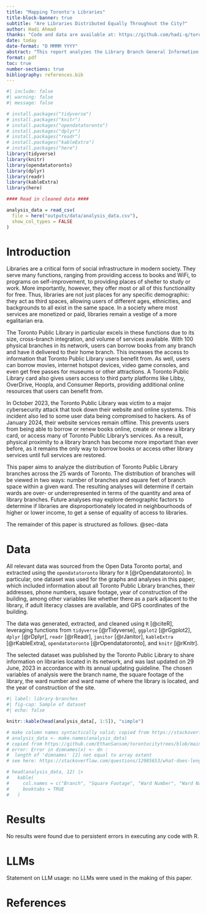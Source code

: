 ```yaml
---
title: "Mapping Toronto's Libraries"
title-block-banner: true
subtitle: "Are Libraries Distributed Equally Throughout the City?"
author: Hadi Ahmad
thanks: "Code and data are available at: https://github.com/hadi-q/toronto-public-libraries."
date: today
date-format: "D MMMM YYYY"
abstract: "This report analyzes the Library Branch General Information dataset, which is made available to the public from Open Data Toronto. It uses the library branches, square footage, and ward information to determine how well libraries are spread across the city. In summary, [TO DO]."
format: pdf
toc: true
number-sections: true
bibliography: references.bib
---
```


```r
#| include: false
#| warning: false
#| message: false

# install.packages("tidyverse")
# install.packages("knitr")
# install.packages("opendatatoronto")
# install.packages("dplyr")
# install.packages("readr")
# install.packages("kableExtra")
# install.packages("here")
library(tidyverse)
library(knitr)
library(opendatatoronto)
library(dplyr)
library(readr)
library(kableExtra)
library(here)

#### Read in cleaned data ####

analysis_data = read_csv(
  file = here("outputs/data/analysis_data.csv"),
  show_col_types = FALSE
)
```


# Introduction

Libraries are a critical form of social infrastructure in modern society. They serve many functions, ranging from providing access to books and WiFi, to programs on self-improvement, to providing places of shelter to study or work. More importantly, however, they offer most or all of this functionality for free. Thus, libraries are not just places for any specific demographic: they act as third spaces, allowing users of different ages, ethnicities, and backgrounds to all exist in the same space. In a society where most services are monetized or paid, libraries remain a vestige of a more egalitarian era. 

The Toronto Public Library in particular excels in these functions due to its size, cross-branch integration, and volume of services available. With 100 physical branches in its network, users can borrow books from any branch and have it delivered to their home branch. This increases the access to information that Toronto Public Library users benefit from. As well, users can borrow movies, internet hotspot devices, video game consoles, and even get free passes for museums or other attractions. A Toronto Public Library card also gives users access to third party platforms like Libby, OverDrive, Hoopla, and Consumer Reports, providing additional online resources that users can benefit from.

In October 2023, the Toronto Public Library was victim to a major cybersecurity attack that took down their website and online systems. This incident also led to some user data being compromised to hackers. As of January 2024, their website services remain offline. This prevents users from being able to borrow or renew books online, create or renew a library card, or access many of Toronto Public Library's services. As a result, physical proximity to a library branch has become more important than ever before, as it remains the only way to borrow books or access other library services until full services are restored.

This paper aims to analyze the distribution of Toronto Public Library branches across the 25 wards of Toronto. The distribution of branches will be viewed in two ways: number of branches and square feet of branch space within a given ward. The resulting analyses will determine if certain wards are over- or underrepresented in terms of the quantity and area of library branches. Future analyses may explore demographic factors to determine if libraries are disproportionately located in neighbourhoods of higher or lower income, to get a sense of equality of access to libraries.

The remainder of this paper is structured as follows. @sec-data 

# Data {#sec-data}

All relevant data was sourced from the Open Data Toronto portal, and extracted using the `opendatatoronto` library for `R` [@rOpendatatoronto]. In particular, one dataset was used for the graphs and analyses in this paper, which included information about all Toronto Public Library branches, their addresses, phone numbers, square footage, year of construction of the building, among other variables like whether there as a park adjacent to the library, if adult literacy classes are available, and GPS coordinates of the building.

The data was generated, extracted, and cleaned using `R` [@citeR], leveraging functions from `tidyverse` [@rTidyverse], `ggplot2` [@rGgplot2], `dplyr` [@rDplyr], `readr` [@rReadr], `janitor` [@rJanitor], `kableExtra` [@rKableExtra], `opendatatoronto` [@rOpendatatoronto], and `knitr` [@rKnitr].

The selected dataset was published by the Toronto Public Library to share information on libraries located in its network, and was last updated on 29 June, 2023 in accordance with its annual updating guideline. The chosen variables of analysis were the branch name, the square footage of the library,	the ward number and	ward name of where the library is located, and the year of construction of the site.

```r
#| label: library-branches
#| fig-cap: Sample of dataset
#| echo: false

knitr::kable(head(analysis_data[, 1:5]), "simple")

# make column names syntactically valid; copied from https://stackoverflow.com/questions/12985653/what-does-length-of-dimnames-1-not-equal-to-array-extent-mean
# analysis_data <- make.names(analysis_data)
# copied from https://github.com/EthanSansom/torontocitytrees/blob/main/outputs/paper/paper.Rmd
# error: Error in dimnames(x) <- dn : 
#  length of 'dimnames' [2] not equal to array extent
# see here: https://stackoverflow.com/questions/12985653/what-does-length-of-dimnames-1-not-equal-to-array-extent-mean

# head(analysis_data, 12) |>
#   kable(
#     col.names = c("Branch", "Square Footage", "Ward Number", "Ward Name", "Year Built"),
#     booktabs = TRUE
#   )
```

# Results

No results were found due to persistent errors in executing any code with R.

\newpage

# LLMs

Statement on LLM usage: no LLMs were used in the making of this paper.

# References
